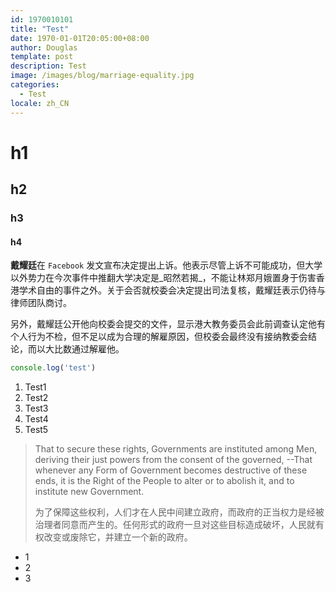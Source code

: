 ```yaml
---
id: 1970010101
title: "Test"
date: 1970-01-01T20:05:00+08:00
author: Douglas
template: post
description: Test
image: /images/blog/marriage-equality.jpg
categories:
  - Test
locale: zh_CN
---
```


# h1
## h2
### h3
#### h4

**戴耀廷**在 `Facebook` 发文宣布决定提出上诉。他表示尽管上诉不可能成功，但大学以外势力在今次事件中推翻大学决定是_昭然若揭_，不能让林郑月娥置身于伤害香港学术自由的事件之外。关于会否就校委会决定提出司法复核，戴耀廷表示仍待与律师团队商讨。

另外，戴耀廷公开他向校委会提交的文件，显示港大教务委员会此前调查认定他有个人行为不检，但不足以成为合理的解雇原因，但校委会最终没有接纳教委会结论，而以大比数通过解雇他。

```js
console.log('test')
```
1. Test1
2. Test2
3. Test3
4. Test4
5. Test5

> That to secure these rights, Governments are instituted among Men, deriving their just powers from the consent of the governed, --That whenever any Form of Government becomes destructive of these ends, it is the Right of the People to alter or to abolish it, and to institute new Government.
>
> 为了保障这些权利，人们才在人民中间建立政府，而政府的正当权力是经被治理者同意而产生的。任何形式的政府一旦对这些目标造成破坏，人民就有权改变或废除它，并建立一个新的政府。

* 1
* 2
* 3
